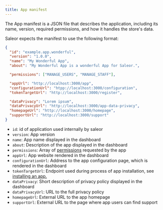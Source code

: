 ```yaml
---
title: App manifest
---
```


The App manifest is a JSON file that describes the application, including its name, version, required permissions, and how it handles the store's data.

Saleor expects the manifest to use the following format:

```json
{
  "id": "example.app.wonderful",
  "version": "1.0.0",
  "name": "My Wonderful App",
  "about": "My Wonderful App is a wonderful App for Saleor.",

  "permissions": ["MANAGE_USERS", "MANAGE_STAFF"],

  "appUrl": "http://localhost:3000/app",
  "configurationUrl": "htpp://localhost:3000/configuration",
  "tokenTargetUrl": "http://localhost:3000/register",

  "dataPrivacy": "Lorem ipsum",
  "dataPrivacyUrl": "http://localhost:3000/app-data-privacy",
  "homepageUrl": "http://localhost:3000/homepage",
  "supportUrl": "http://localhost:3000/support"
}
```

- `id`: id of application used internally by saleor
- `version`: App version
- `name`: App name displayed in the dashboard
- `about`: Description of the app displayed in the dashboard
- `permissions`: Array of [permissions](developer/permissions.mdx#available-permissions) requested by the app
- `appUrl`: App website rendered in the dashboard 
- `configurationUrl`: Address to the app configuration page, which is rendered in the dashboard
- `tokenTargetUrl`: Endpoint used during process of app installation, see [installing an app.](developer/extending/apps/creating-and-installing-apps-from-the-command-line.mdx#installing-an-app)
- `dataPrivacy`: Short description of privacy policy displayed in the dashboard
- `dataPrivacyUrl`: URL to the full privacy policy
- `homepageUrl`: External URL to the app homepage
- `supportUrl`: External URL to the page where app users can find support 